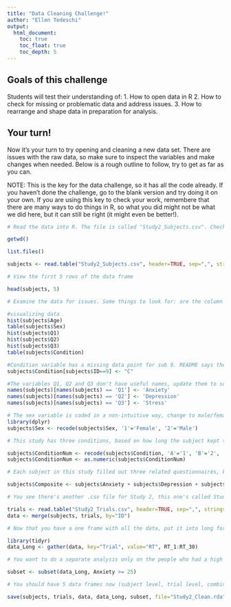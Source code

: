 ```yaml
---
title: "Data Cleaning Challenge!"
author: "Ellen Tedeschi"
output:
  html_document:
    toc: true
    toc_float: true
    toc_depth: 5
---
```

## Goals of this challenge

Students will test their understanding of:
1. How to open data in R
2. How to check for missing or problematic data and address issues.
3. How to rearrange and shape data in preparation for analysis. 

## Your turn!

Now it's your turn to try opening and cleaning a new data set. There are issues with the raw data, so make sure to inspect the variables and make changes when needed. Below is a rough outline to follow, try to get as far as you can.

NOTE: This is the key for the data challenge, so it has all the code already. If you haven't done the challenge, go to the blank version and try doing it on your own. If you are using this key to check your work, remembere that there are many ways to do things in R, so what you did might not be what we did here, but it can still be right (it might even be better!).

```r

# Read the data into R. The file is called "Study2_Subjects.csv". Check out the separate "README_Study2.txt" file for information on the study and variables.

getwd()

list.files()

subjects <- read.table("Study2_Subjects.csv", header=TRUE, sep=",", stringsAsFactors=FALSE)

# View the first 5 rows of the data frame

head(subjects, 5)

# Examine the data for issues. Some things to look for: are the column names logical? Are there missing values? Do the variable types make sense? (ie does everything that's a factor make sense as a factor, and does everything that's numeric make sense as numeric?) Are there values that don't make sense? Fix any issues you find.

#visualizing data
hist(subjects$Age)
table(subjects$Sex)
hist(subjects$Q1)
hist(subjects$Q2)
hist(subjects$Q3)
table(subjects$Condition)

#Condition variable has a missing data point for sub 9. README says they should be in condition C
subjects$Condition[subjects$ID==9] <- "C"

#The variables Q1, Q2 and Q3 don't have useful names, update them to something useful
names(subjects)[names(subjects) == 'Q1'] <- 'Anxiety'
names(subjects)[names(subjects) == 'Q2'] <- 'Depression'
names(subjects)[names(subjects) == 'Q3'] <- 'Stress'

# The sex variable is coded in a non-intuitive way, change to male/female
library(dplyr)
subjects$Sex <- recode(subjects$Sex, '1'='Female', '2'='Male')

# This study has three conditions, based on how long the subject kept their hand in cold water. Right now this is categorical, but you may want to look at it continuously. Make a new condition variable that's numeric.

subjects$ConditionNum <- recode(subjects$Condition, 'A'='1', 'B'='2', 'C'='3')
subjects$ConditionNum <- as.numeric(subjects$ConditionNum)

# Each subject in this study filled out three related questionnaires, but these scores can be combined into a composite score but taking the sum. Create a new variable for this score.

subjects$Composite <- subjects$Anxiety + subjects$Depression + subjects$Stress

# You see there's another .csv file for Study 2, this one's called Study2_Trials.csv. Open it and take a look. This frame has the same 10 subjects, but now it has reaction time data from a task with 30 trials. Create a new data frame that combines this with your subject level information. Hint: ?merge, by="ID"

trials <- read.table("Study2_Trials.csv", header=TRUE, sep=",", stringsAsFactors=FALSE)
data <- merge(subjects, trials, by="ID")

# Now that you have a one frame with all the data, put it into long format. Each subject should have one row for each trial.

library(tidyr)
data_Long <- gather(data, key="Trial", value="RT", RT_1:RT_30)

# You want to do a separate analysis only on the people who had a high score on the anxiety questionnaire. Create a new data frame (in long format) with just the individuals who got 25 or higher. (Hint, check out ?subset for help)

subset <- subset(data_Long, Anxiety >= 25)

# You should have 5 data frames now (subject level, trial level, combined, long format and the subset). Save them as a new .rda file for future use

save(subjects, trials, data, data_Long, subset, file="Study2_Clean.rda")

```



